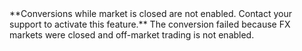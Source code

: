 <Card title="004803" href="/errors/codes/004803">  
**Conversions while market is closed are not enabled. Contact your support to activate this feature.**  
The conversion failed because FX markets were closed and off-market trading is not enabled.
</Card>